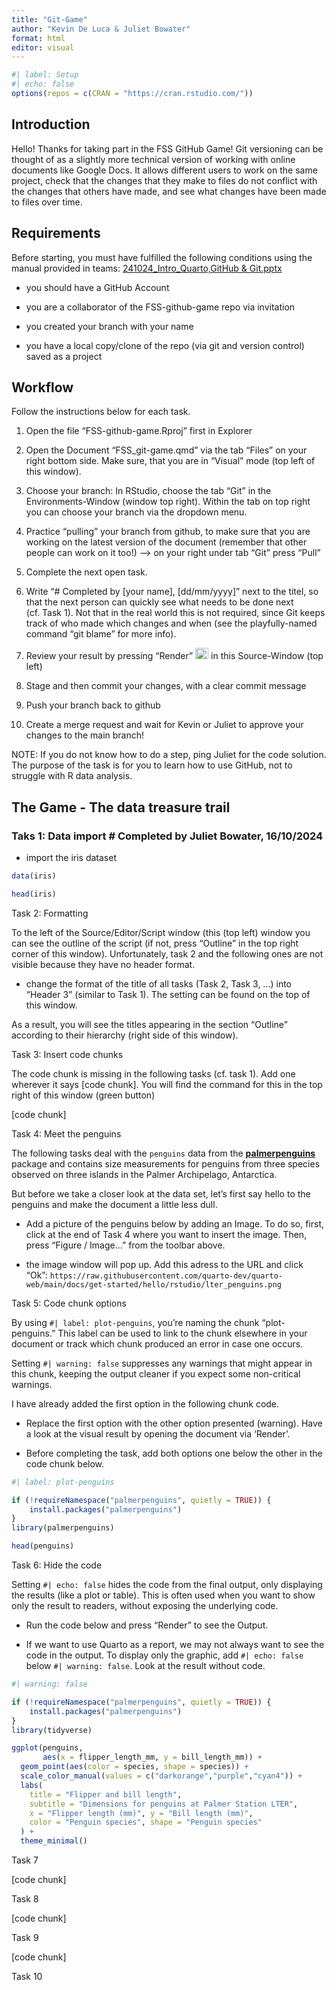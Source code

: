 ```yaml
---
title: "Git-Game"
author: "Kevin De Luca & Juliet Bowater"
format: html
editor: visual
---
```


```r
#| label: Setup
#| echo: false
options(repos = c(CRAN = "https://cran.rstudio.com/"))
```

## Introduction

Hello! Thanks for taking part in the FSS GitHub Game! Git versioning can be thought of as a slightly more technical version of working with online documents like Google Docs. It allows different users to work on the same project, check that the changes that they make to files do not conflict with the changes that others have made, and see what changes have been made to files over time.

## Requirements

Before starting, you must have fulfilled the following conditions using the manual provided in teams: [241024_Intro_Quarto,GitHub & Git.pptx](Git-Quarto-Manual)

-   you should have a GitHub Account

-   you are a collaborator of the FSS-github-game repo via invitation

-   you created your branch with your name

-   you have a local copy/clone of the repo (via git and version control) saved as a project

## Workflow

Follow the instructions below for each task.

1.  Open the file "FSS-github-game.Rproj" first in Explorer

2.  Open the Document "FSS_git-game.qmd" via the tab "Files" on your right bottom side. Make sure, that you are in "Visual" mode (top left of this window).

3.  Choose your branch: In RStudio, choose the tab "Git" in the Environments-Window (window top right). Within the tab on top right you can choose your branch via the dropdown menu.

4.  Practice "pulling" your branch from github, to make sure that you are working on the latest version of the document (remember that other people can work on it too!) --\> on your right under tab "Git" press "Pull"

5.  Complete the next open task.

6.  Write "\# Completed by \[your name\], \[dd/mm/yyyy\]" next to the titel, so that the next person can quickly see what needs to be done next (cf. Task 1). Not that in the real world this is not required, since Git keeps track of who made which changes and when (see the playfully-named command "git blame" for more info).

7.  Review your result by pressing "Render" ![](https://quarto.org/docs/get-started/hello/images/rstudio-render-button.png){width="21" height="18"} in this Source-Window (top left)

8.  Stage and then commit your changes, with a clear commit message

9.  Push your branch back to github

10. Create a merge request and wait for Kevin or Juliet to approve your changes to the main branch!

NOTE: If you do not know how to do a step, ping Juliet for the code solution. The purpose of the task is for you to learn how to use GitHub, not to struggle with R data analysis.

## The Game - The data treasure trail

### Taks 1: Data import \# Completed by Juliet Bowater, 16/10/2024

-   import the iris dataset

```r

data(iris)

head(iris)

```

Task 2: Formatting

To the left of the Source/Editor/Script window (this (top left) window you can see the outline of the script (if not, press "Outline" in the top right corner of this window). Unfortunately, task 2 and the following ones are not visible because they have no header format.

-   change the format of the title of all tasks (Task 2, Task 3, ...) into "Header 3" (similar to Task 1). The setting can be found on the top of this window.

As a result, you will see the titles appearing in the section "Outline" according to their hierarchy (right side of this window).

Task 3: Insert code chunks

The code chunk is missing in the following tasks (cf. task 1). Add one wherever it says \[code chunk\]. You will find the command for this in the top right of this window (green button)

\[code chunk\]

Task 4: Meet the penguins

The following tasks deal with the `penguins` data from the [**palmerpenguins**](https://allisonhorst.github.io/palmerpenguins "palmerpenguins R package") package and contains size measurements for penguins from three species observed on three islands in the Palmer Archipelago, Antarctica.

But before we take a closer look at the data set, let's first say hello to the penguins and make the document a little less dull.

-   Add a picture of the penguins below by adding an Image. To do so, first, click at the end of Task 4 where you want to insert the image. Then, press "Figure / Image..." from the toolbar above.

-   the image window will pop up. Add this adress to the URL and click "Ok": `https://raw.githubusercontent.com/quarto-dev/quarto-web/main/docs/get-started/hello/rstudio/lter_penguins.png`

Task 5: Code chunk options

By using `#| label: plot-penguins`, you're naming the chunk "plot-penguins." This label can be used to link to the chunk elsewhere in your document or track which chunk produced an error in case one occurs.

Setting `#| warning: false` suppresses any warnings that might appear in this chunk, keeping the output cleaner if you expect some non-critical warnings.

I have already added the first option in the following chunk code.

-   Replace the first option with the other option presented (warning). Have a look at the visual result by opening the document via 'Render'.

```{=html}
<!-- -->
```
-   Before completing the task, add both options one below the other in the code chunk below.

```r
#| label: plot-penguins

if (!requireNamespace("palmerpenguins", quietly = TRUE)) {
    install.packages("palmerpenguins")
}
library(palmerpenguins)

head(penguins)
```

Task 6: Hide the code

Setting `#| echo: false` hides the code from the final output, only displaying the results (like a plot or table). This is often used when you want to show only the result to readers, without exposing the underlying code.

-   Run the code below and press "Render" to see the Output.

-   If we want to use Quarto as a report, we may not always want to see the code in the output. To display only the graphic, add `#| echo: false` below `#| warning: false`. Look at the result without code.

```r
#| warning: false

if (!requireNamespace("palmerpenguins", quietly = TRUE)) {
    install.packages("palmerpenguins")
}
library(tidyverse)

ggplot(penguins, 
       aes(x = flipper_length_mm, y = bill_length_mm)) +
  geom_point(aes(color = species, shape = species)) +
  scale_color_manual(values = c("darkorange","purple","cyan4")) +
  labs(
    title = "Flipper and bill length",
    subtitle = "Dimensions for penguins at Palmer Station LTER",
    x = "Flipper length (mm)", y = "Bill length (mm)",
    color = "Penguin species", shape = "Penguin species"
  ) +
  theme_minimal()


```

Task 7

\[code chunk\]

Task 8

\[code chunk\]

Task 9

\[code chunk\]

Task 10
